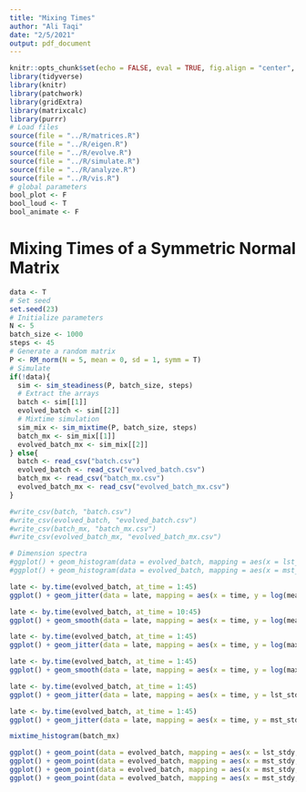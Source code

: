 ```yaml
---
title: "Mixing Times"
author: "Ali Taqi"
date: "2/5/2021"
output: pdf_document
---
```


```r
knitr::opts_chunk$set(echo = FALSE, eval = TRUE, fig.align = "center", message = FALSE, warning = FALSE)
library(tidyverse)
library(knitr)
library(patchwork)
library(gridExtra)
library(matrixcalc)
library(purrr)
# Load files
source(file = "../R/matrices.R")
source(file = "../R/eigen.R")
source(file = "../R/evolve.R")
source(file = "../R/simulate.R")
source(file = "../R/analyze.R")
source(file = "../R/vis.R")
# global parameters
bool_plot <- F
bool_loud <- T
bool_animate <- F
```

# Mixing Times of a Symmetric Normal Matrix

```r
data <- T
# Set seed
set.seed(23) 
# Initialize parameters
N <- 5
batch_size <- 1000
steps <- 45
# Generate a random matrix
P <- RM_norm(N = 5, mean = 0, sd = 1, symm = T)
# Simulate
if(!data){
  sim <- sim_steadiness(P, batch_size, steps)
  # Extract the arrays
  batch <- sim[[1]]
  evolved_batch <- sim[[2]]
  # Mixtime simulation
  sim_mix <- sim_mixtime(P, batch_size, steps)
  batch_mx <- sim_mix[[1]]
  evolved_batch_mx <- sim_mix[[2]]
} else{
  batch <- read_csv("batch.csv")
  evolved_batch <- read_csv("evolved_batch.csv")
  batch_mx <- read_csv("batch_mx.csv")
  evolved_batch_mx <- read_csv("evolved_batch_mx.csv")
}
```

```r
#write_csv(batch, "batch.csv")
#write_csv(evolved_batch, "evolved_batch.csv")
#write_csv(batch_mx, "batch_mx.csv")
#write_csv(evolved_batch_mx, "evolved_batch_mx.csv")
```

```r
# Dimension spectra
#ggplot() + geom_histogram(data = evolved_batch, mapping = aes(x = lst_stdy))
#ggplot() + geom_histogram(data = evolved_batch, mapping = aes(x = mst_stdy))
```

```r
late <- by.time(evolved_batch, at_time = 1:45)
ggplot() + geom_jitter(data = late, mapping = aes(x = time, y = log(mean_stdns), color = as.factor(element_index))) + theme(legend.position = "none")
```

```r
late <- by.time(evolved_batch, at_time = 10:45)
ggplot() + geom_smooth(data = late, mapping = aes(x = time, y = log(mean_stdns), color = as.factor(element_index)), se = F) + theme(legend.position = "none")
```

```r
late <- by.time(evolved_batch, at_time = 1:45)
ggplot() + geom_jitter(data = late, mapping = aes(x = time, y = log(max_stdns), color = as.factor(element_index))) + theme(legend.position = "none")
```

```r
late <- by.time(evolved_batch, at_time = 1:45)
ggplot() + geom_smooth(data = late, mapping = aes(x = time, y = log(max_stdns), color = as.factor(element_index)), se = F) + theme(legend.position = "none")
```

```r
late <- by.time(evolved_batch, at_time = 1:45)
ggplot() + geom_jitter(data = late, mapping = aes(x = time, y = lst_stdy, color = as.factor(element_index))) + theme(legend.position = "none")
```

```r
late <- by.time(evolved_batch, at_time = 1:45)
ggplot() + geom_jitter(data = late, mapping = aes(x = time, y = mst_stdy, color = as.factor(element_index))) + theme(legend.position = "none")
```


```r
mixtime_histogram(batch_mx)
```

```r
ggplot() + geom_point(data = evolved_batch, mapping = aes(x = lst_stdy, y = mean_stdns))
ggplot() + geom_point(data = evolved_batch, mapping = aes(x = mst_stdy, y = mean_stdns))
ggplot() + geom_point(data = evolved_batch, mapping = aes(x = mst_stdy, y = max_stdns))
ggplot() + geom_point(data = evolved_batch, mapping = aes(x = mst_stdy, y = max_stdns))
```


